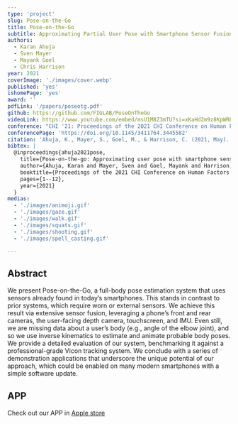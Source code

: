 ```yaml
---
type: 'project'
slug: Pose-on-the-Go
title: Pose-on-the-Go
subtitle: Approximating Partial User Pose with Smartphone Sensor Fusion and Inverse Kinematics
authors:
  - Karan Ahuja
  - Sven Mayer
  - Mayank Goel
  - Chris Harrison
year: 2021
coverImage: './images/cover.webp'
published: 'yes'
ishomePage: 'yes'
award: ''
pdfLink: '/papers/poseotg.pdf'
github: https://github.com/FIGLAB/PoseOnTheGo
videoLink: https://www.youtube.com/embed/msU1M8Z3mTU?si=xKaHd2m9z8KpWREr
conference: "CHI '21: Proceedings of the 2021 CHI Conference on Human Factors in Computing Systems"
conferencePage: 'https://doi.org/10.1145/3411764.3445582'
citation: 'Ahuja, K., Mayer, S., Goel, M., & Harrison, C. (2021, May). Pose-on-the-go: Approximating user pose with smartphone sensor fusion and inverse kinematics. In Proceedings of the 2021 CHI Conference on Human Factors in Computing Systems (pp. 1-12).'
bibtex: |
  @inproceedings{ahuja2021pose,
    title={Pose-on-the-go: Approximating user pose with smartphone sensor fusion and inverse kinematics},
    author={Ahuja, Karan and Mayer, Sven and Goel, Mayank and Harrison, Chris},
    booktitle={Proceedings of the 2021 CHI Conference on Human Factors in Computing Systems},
    pages={1--12},
    year={2021}
  }
medias:
  - './images/animoji.gif'
  - './images/gaze.gif'
  - './images/walk.gif'
  - './images/squats.gif'
  - './images/shooting.gif'
  - './images/spell_casting.gif'

---
```


## Abstract

We present Pose-on-the-Go, a full-body pose estimation system that uses sensors already found in today’s smartphones. This stands in contrast to prior systems, which require worn or external sensors. We achieve this result via extensive sensor fusion, leveraging a phone’s front and rear cameras, the user-facing depth camera, touchscreen, and IMU. Even still, we are missing data about a user’s body (e.g., angle of the elbow joint), and so we use inverse kinematics to estimate and animate probable body poses. We provide a detailed evaluation of our system, benchmarking it against a professional-grade Vicon tracking system. We conclude with a series of demonstration applications that underscore the unique potential of our approach, which could be enabled on many modern smartphones with a simple software update.

## APP

Check out our APP in [Apple store](https://apps.apple.com/us/app/pose-on-the-go/id1635810011)

